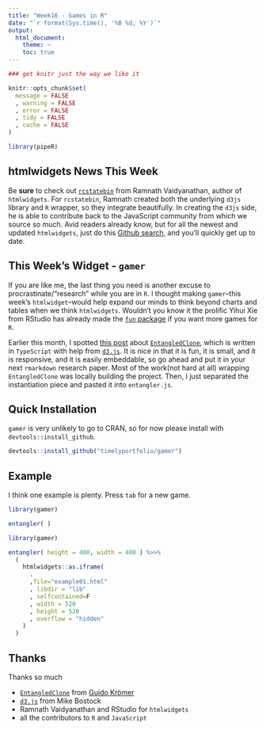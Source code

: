 ```yaml
---
title: "Week16 - Games in R"
date: "`r format(Sys.time(), '%B %d, %Y')`"
output:
  html_document:
    theme: ~
    toc: true
---
```


```r
### get knitr just the way we like it

knitr::opts_chunk$set(
  message = FALSE
  , warning = FALSE
  , error = FALSE
  , tidy = FALSE
  , cache = FALSE
)

library(pipeR)

```

## htmlwidgets News This Week

Be **sure** to check out [`rcstatebin`](https://github.com/ramnathv/rcstatebin) from Ramnath Vaidyanathan, author of `htmlwidgets`.  For `rcstatebin`, Ramnath created both the underlying `d3js` library and `R` wrapper, so they integrate beautifully.  In creating the `d3js` side, he is able to contribute back to the JavaScript community from which we source so much.  Avid readers already know, but for all the newest and updated `htmlwidgets`, just do this [Github search](https://github.com/search?o=desc&q=htmlwidgets&s=indexed&type=Code), and you'll quickly get up to date.

## This Week's Widget - `gamer`

If you are like me, the last thing you need is another excuse to procrastinate/"research" while you are in `R`.  I thought making `gamer`--this week's `htmlwidget`--would help expand our minds to think beyond charts and tables when we think `htmlwidgets`.  Wouldn't you know it the prolific Yihui Xie from RStudio has already made the [`fun` package](http://yihui.name/en/2011/08/the-fun-package-use-r-for-fun/) if you want more games for `R`.

Earlier this month, I spotted [this post](http://cacodaemon.de/index.php?id=67) about [`EntangledClone`](https://github.com/Cacodaimon/EntangledClone), which is written in `TypeScript` with help from [`d3.js`](http://d3js.org).  It is nice in that it is fun, it is small, and it is responsive, and it is easily embeddable, so go ahead and put it in your next `rmarkdown` research paper.  Most of the work(not hard at all) wrapping `EntangledClone` was locally building the project.  Then, I just separated the instantiation piece and pasted it into `entangler.js`.


## Quick Installation

`gamer` is very unlikely to go to CRAN, so for now please install with `devtools::install_github`. 

```r
devtools::install_github("timelyportfolio/gamer")
```

## Example

I think one example is plenty.  Press `tab` for a new game.

```r
library(gamer)

entangler( )
```

```r
library(gamer)

entangler( height = 400, width = 400 ) %>>%
  (
    htmlwidgets::as.iframe(
      .
      ,file="example01.html"
      , libdir = "lib"
      , selfcontained=F
      , width = 520
      , height = 520
      , overflow = "hidden"
    )
  )
```

## Thanks

Thanks so much

- [`EntangledClone`](https://github.com/Cacodaimon/EntangledClone) from [Guido Krömer](http://www.cacodaemon.de/)
- [`d3.js`](http://d3js.org) from Mike Bostock
- Ramnath Vaidyanathan and RStudio for `htmlwidgets`
- all the contributors to `R` and `JavaScript`

